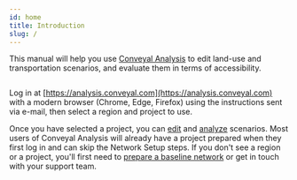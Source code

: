 ```yaml
---
id: home
title: Introduction
slug: /
---
```



This manual will help you use [Conveyal Analysis](http://conveyal.com) to edit land-use and transportation scenarios, and evaluate them in terms of accessibility.

<Image
  src='/img/regional-comparison.png'
  alt=''
/>

Log in at [https://analysis.conveyal.com](https://analysis.conveyal.com) with a modern browser (Chrome, Edge, Firefox) using the instructions sent via e-mail, then select a region and project to use. 

Once you have selected a project, you can [edit](edit-scenario) and [analyze](analysis) scenarios. Most users of Conveyal Analysis will already have a project prepared when they first log in and can skip the Network Setup steps. If you don't see a region or a project, you'll first need to [prepare a baseline network](prepare-inputs) or get in touch with your support team.